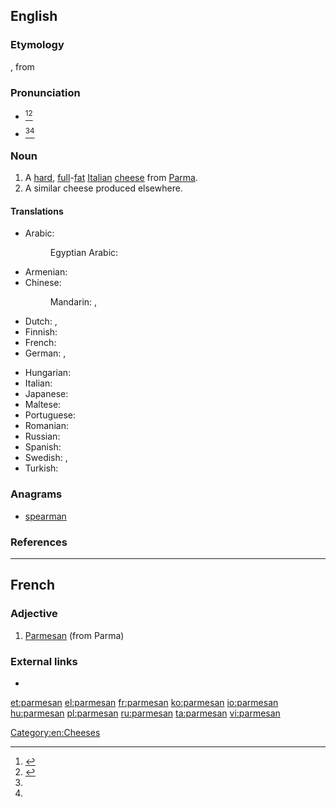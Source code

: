 {{also|Parmesan}}
==English==

===Etymology===
{{etyl|fr|en}} {{term|parmesan|lang=fr}}, from {{etyl|it|en}} {{term|parmigiano||lang=it}}

===Pronunciation===
* {{a|UK|also found in the US}} {{IPA|/ˈpɑɹ.məˌzɑn/|lang=en}}<ref name="Dictionarycom">{{R:Dictionary.com|Parmesan}}</ref><ref name="MW">{{R:Merriam Webster Online|Parmesan}}</ref>
* {{a|found in the US}} {{IPA|/ˈpɑɹ.məˌʒɑn/|lang=en}}<ref name="Dictionarycom"></ref><ref name="MW"></ref>

===Noun===
{{wikipedia}}
{{en-noun|-|s}}

# A [[hard]], [[full]]-[[fat]] [[Italian]] [[cheese]] from [[Parma]].
# A similar cheese produced elsewhere.

====Translations====
{{trans-top|hard, full-fat Italian cheese from Parma}}
* Arabic: {{t|ar|بارميجيانو|m|tr=barmijyanu|sc=Arab}}
*: Egyptian Arabic: {{t|arz|بارميزان|f|tr=barmizan|sc=Arab}}
* Armenian: {{t|hy|պարմեզան|sc=Armn}}
* Chinese:
*: Mandarin: {{t+|cmn|巴馬乾酪|sc=Hani}}, {{t+|cmn|巴马干酪|tr=Bāmǎ gānlào|sc=Hani}}
* Dutch: {{t|nl|parmezaan|m}}, {{t|nl|parmezaankaas|m}}
* Finnish: {{t|fi|parmesaani}}
* French: {{t+|fr|parmesan|m}}
* German: {{t+|de|Parmesan|m}}, {{t+|de|Parmesankäse|m}}
{{trans-mid}}
* Hungarian: {{t+|hu|parmezán}}
* Italian: {{t|it|parmigiano|m}}
* Japanese: {{t|ja|パルメザン|tr=parumezan}}
* Maltese: {{t|mt|parmeġġan}}
* Portuguese: {{t|pt|parmesão|m}}
* Romanian: {{t+|ro|parmezan|n}}
* Russian: {{t+|ru|пармеза́н|m|sc=Cyrl}}
* Spanish: {{t+|es|parmesano|m}}
* Swedish: {{t|sv|parmesan}}, {{t|sv|parmesanost|c}}
* Turkish: {{t|tr|parma peyniri}}
{{trans-bottom}}

===Anagrams===
* [[spearman#English|spearman]]

===References===
<references/>

[[Category:en:Cheeses]]

----

==French==

===Adjective===
{{fr-adj}}

# [[Parmesan]] (from Parma)

===External links===
* {{R:TLFi}}

[[et:parmesan]]
[[el:parmesan]]
[[fr:parmesan]]
[[ko:parmesan]]
[[io:parmesan]]
[[hu:parmesan]]
[[pl:parmesan]]
[[ru:parmesan]]
[[ta:parmesan]]
[[vi:parmesan]]